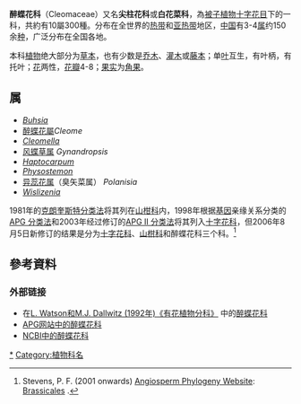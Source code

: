 {{Automatic taxobox
| fossil_range = {{fossil range|41|0}}[[始新世|始新世]] - [[全新世|現代]]
| image = Polanisia erosa.jpg
| image_caption = ''[[Polanisia_erosa|Polanisia erosa]]''
| taxon = Cleomaceae
| authority = {{tsl|en|Friedrich von Berchtold||Bercht.}} & [[扬·斯瓦托普卢克·普雷斯尔|J.Presl]]<ref name=APGIII2009>{{Cite journal |last=Angiosperm Phylogeny Group |year=2009 |title=An update of the Angiosperm Phylogeny Group classification for the orders and families of flowering plants: APG III |journal=Botanical Journal of the Linnean Society |volume=161 |issue=2 |pages=105–121 |url=http://onlinelibrary.wiley.com/doi/10.1046/j.1095-8339.2003.t01-1-00158.x/pdf |format=PDF |accessdate=2013-07-06 |doi=10.1111/j.1095-8339.2009.00996.x |archive-date=2013-06-30 |archive-url=https://web.archive.org/web/20130630172915/http://onlinelibrary.wiley.com/doi/10.1046/j.1095-8339.2003.t01-1-00158.x/pdf |dead-url=no }}</ref>
| subdivision_ranks = [[属|属]]
| subdivision = 参见正文
| Synonyms = Oxystylidaceae <small>Hutchinson</small>
}}

'''醉蝶花科'''（Cleomaceae）又名'''尖柱花科'''或'''白花菜科'''，為[[被子植物|被子植物]][[十字花目|十字花目]]下的一科，共約有10屬300種。分布在全世界的[[热带|热带]]和[[亚热带|亚热带]]地区，[[中华人民共和国|中国]]有3-4[[属|属]]约150余[[种|种]]，广泛分布在全国各地。

本科[[植物|植物]]绝大部分为[[草本|草本]]，也有少数是[[乔木|乔木]]、[[灌木|灌木]]或[[藤本|藤本]]；单[[叶姓|叶]]互生，有叶柄，有托叶；[[华姓|花]]两性，[[花瓣|花瓣]]4-8；[[果实|果实]]为[[角果|角果]]。

== 属 ==
*''[[Buhsia|Buhsia]]''
*[[醉蝶花屬|醉蝶花屬]]''Cleome''
*''[[Cleomella|Cleomella]]''
*[[风蝶草属|风蝶草属]] ''Gynandropsis''
*''[[Haptocarpum|Haptocarpum]]''
*''[[Physostemon|Physostemon]]''
*[[异蕊花属|异蕊花属]]（臭矢菜属） ''Polanisia''
*''[[Wislizenia|Wislizenia]]''
 
1981年的[[克朗奎斯特分类法|克朗奎斯特分类法]]将其列在[[山柑科|山柑科]]内，1998年根据[[基因|基因]]亲缘关系分类的[[APG_分类法|APG 分类法]]和2003年经过修订的[[APG_II_分类法|APG II 分类法]]将其列入[[十字花科|十字花科]]，但2006年8月5日新修订的结果是分为[[十字花科|十字花科]]、[[山柑科|山柑科]]和醉蝶花科三个科。<ref name=apg>Stevens, P. F. (2001 onwards) [[Angiosperm_Phylogeny_Website|Angiosperm Phylogeny Website]]: [http://www.mobot.org/MOBOT/research/APweb/orders/brassicalesweb.htm#Brassicales Brassicales] {{Wayback|url=http://www.mobot.org/MOBOT/research/APweb/orders/brassicalesweb.htm#Brassicales |date=20070714130709 }}.</ref>

==參考資料==
{{reflist}}

=== 外部链接 ===
* 在[http://delta-intkey.com/angio/ L. Watson和M.J. Dallwitz (1992年)《有花植物分科》] {{Wayback|url=http://delta-intkey.com/angio/ |date=20070103200438 }}中的[http://delta-intkey.com/angio/www/cleomace.htm 醉蝶花科]
* [http://www.mobot.org/MOBOT/Research/APWeb/orders/Brassicalesweb.htm#Cleomoideae APG网站中的醉蝶花科] {{Wayback|url=http://www.mobot.org/MOBOT/Research/APWeb/orders/Brassicalesweb.htm#Cleomoideae |date=20070714130709 }}
* [http://www.ncbi.nlm.nih.gov/Taxonomy/Browser/wwwtax.cgi?lin=s&p=has_linkout&id=301454 NCBI中的醉蝶花科] {{Wayback|url=http://www.ncbi.nlm.nih.gov/Taxonomy/Browser/wwwtax.cgi?lin=s&p=has_linkout&id=301454 |date=20190614080703 }}
{{Taxonbar|from=Q132347}}

[[Category:醉蝶花科|*]]
[[Category:植物科名|Category:植物科名]]